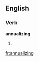 ==English==

===Verb===
'''annualizing'''

# {{present participle of|[[annualize]]}}

[[fr:annualizing]]